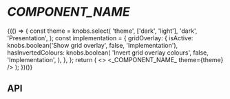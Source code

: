 
<Meta
  title="Components/_COMPONENT_NAME_"
  component={_COMPONENT_NAME_}
/>

# _COMPONENT_NAME_

<Canvas>
  <Story name="Base component">
    {(() => {
      const theme = knobs.select(
        'theme',
        ['dark', 'light'],
        'dark',
        'Presentation',
      );
      const implementation = {
        gridOverlay: {
          isActive: knobs.boolean('Show grid overlay', false, 'Implementation'),
          hasInvertedColours: knobs.boolean(
            'Invert grid overlay colours',
            false,
            'Implementation',
          ),
        },
      };
      return (
        <>
          <_COMPONENT_NAME_ theme={theme} />
          <StorybookGridOverlay {...implementation.gridOverlay} />
        </>
      );
    })()}
  </Story>
</Canvas>

## API

<ArgsTable of={_COMPONENT_NAME_} />
